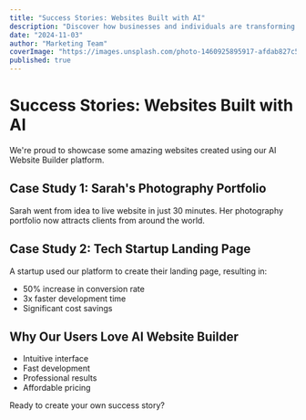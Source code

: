 ```yaml
---
title: "Success Stories: Websites Built with AI"
description: "Discover how businesses and individuals are transforming their online presence using AI Website Builder."
date: "2024-11-03"
author: "Marketing Team"
coverImage: "https://images.unsplash.com/photo-1460925895917-afdab827c52f?ixlib=rb-1.2.1&auto=format&fit=crop&w=1350&q=80"
published: true
---
```


# Success Stories: Websites Built with AI

We're proud to showcase some amazing websites created using our AI Website Builder platform.

## Case Study 1: Sarah's Photography Portfolio

Sarah went from idea to live website in just 30 minutes. Her photography portfolio now attracts clients from around the world.

## Case Study 2: Tech Startup Landing Page

A startup used our platform to create their landing page, resulting in:

- 50% increase in conversion rate
- 3x faster development time
- Significant cost savings

## Why Our Users Love AI Website Builder

- Intuitive interface
- Fast development
- Professional results
- Affordable pricing

Ready to create your own success story?
